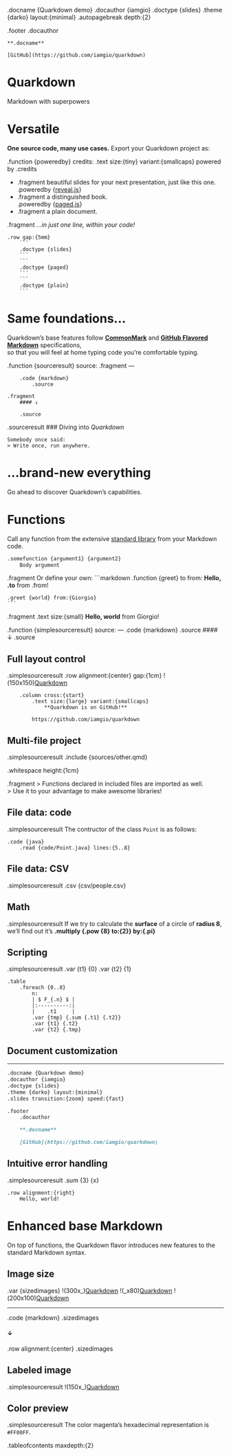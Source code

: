 .docname {Quarkdown demo}
.docauthor {iamgio}
.doctype {slides}
.theme {darko} layout:{minimal}
.autopagebreak depth:{2}

.footer
    .docauthor

    **.docname**

    [GitHub](https://github.com/iamgio/quarkdown)

# Quarkdown

Markdown with superpowers

# Versatile

**One source code, many use cases.**
Export your Quarkdown project as:

.function {poweredby}
    credits:
    .text size:{tiny} variant:{smallcaps}
        powered by .credits

- .fragment
      beautiful slides for your next presentation, just like this one.  
      .poweredby {[reveal.js](https://revealjs.com/)}
- .fragment
      a distinguished book.  
      .poweredby {[paged.js](https://pagedjs.org/)}
- .fragment
      a plain document.

.fragment
    *…in just one line, within your code!*

    .row gap:{5mm}
        ```
        .doctype {slides}
        ```
        ```
        .doctype {paged}
        ```
        ```
        .doctype {plain}
        ```

# Same foundations…

Quarkdown's base features follow [**CommonMark**](https://spec.commonmark.org/) and [**GitHub Flavored Markdown**](https://github.github.com/gfm/) specifications,  
so that you will feel at home typing code you're comfortable typing.

<!-- Shows the source code of a Quarkdown snippet AND its rendered result -->
.function {sourceresult}
    source:
    .fragment
        ---

        .code {markdown}
            .source
        
    .fragment
        #### ↓
        
        .source

.sourceresult
    ### Diving into _Quarkdown_
    
    Somebody once said:
    > Write once, run anywhere.
    
# …brand-new everything

Go ahead to discover Quarkdown's capabilities.

# Functions

Call any function from the extensive [standard library](https://github.com/iamgio/quarkdown/tree/main/stdlib/src/main/kotlin/eu/iamgio/quarkdown/stdlib)
from your Markdown code.

```markdown
.somefunction {argument1} {argument2}
    Body argument
```

.fragment
    Or define your own:
    ```markdown
    .function {greet}
        to from:
        **Hello, .to** from .from!

    .greet {world} from:{Giorgio}
    ```

.fragment
    .text size:{small}
        **Hello, world** from Giorgio!

<!-- Like .sourceresult, but with no animations. -->
.function {simplesourceresult}
    source:
    ---
    .code {markdown}
        .source
    #### ↓ 
    .source

## Full layout control 

.simplesourceresult
    .row alignment:{center} gap:{1cm}
        !(150x150)[Quarkdown](https://iamgio.eu/quarkdown/img/icon-light.png)
        
        .column cross:{start}
            .text size:{large} variant:{smallcaps}
                **Quarkdown is on GitHub!**
    
            https://github.com/iamgio/quarkdown

## Multi-file project

.simplesourceresult
    .include {sources/other.qmd}

.whitespace height:{1cm}

.fragment
    > Functions declared in included files are imported as well.  
    > Use it to your advantage to make awesome libraries!

## File data: code

.simplesourceresult
    The contructor of the class `Point` is as follows:

    .code {java}
        .read {code/Point.java} lines:{5..8}

## File data: CSV

.simplesourceresult
    .csv {csv/people.csv}

## Math

.simplesourceresult
    If we try to calculate the **surface** of a circle of **radius 8**,
    we'll find out it's **.multiply {.pow {8} to:{2}} by:{.pi}**

## Scripting

.simplesourceresult
    .var {t1} {0}
    .var {t2} {1}

    .table
        .foreach {0..8}
            n:
            | $ F_{.n} $ |
            |:----------:|
            |    .t1     |
            .var {tmp} {.sum {.t1} {.t2}}
            .var {t1} {.t2}
            .var {t2} {.tmp}

## Document customization

---

```markdown
.docname {Quarkdown demo}
.docauthor {iamgio}
.doctype {slides}
.theme {darko} layout:{minimal}
.slides transition:{zoom} speed:{fast}

.footer
    .docauthor

    **.docname**

    [GitHub](https://github.com/iamgio/quarkdown)
```

## Intuitive error handling

.simplesourceresult
    .sum {3} {x}

    .row alignment:{right}
        Hello, world!

# Enhanced base Markdown

On top of functions, the Quarkdown flavor introduces new features to the standard Markdown syntax.

## Image size

.var {sizedimages}
    <!-- 300px width, auto height -->
    !(300x_)[Quarkdown](https://iamgio.eu/quarkdown/img/tbanner-light.png)
    <!-- 80px height, auto width -->
    !(_x80)[Quarkdown](https://iamgio.eu/quarkdown/img/tbanner-light.png)
    <!-- 200px width, 100px height -->
    !(200x100)[Quarkdown](https://iamgio.eu/quarkdown/img/tbanner-light.png)

---

.code {markdown}
    .sizedimages

#### ↓

.row alignment:{center}
    .sizedimages

## Labeled image

.simplesourceresult
    !(150x_)[Quarkdown](https://iamgio.eu/quarkdown/img/icon-light.png "The Quarkdown icon")

## Color preview

.simplesourceresult
    The color magenta's hexadecimal representation is `#FF00FF`.

.tableofcontents maxdepth:{2}